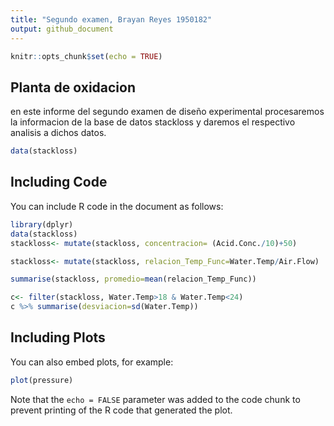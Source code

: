 ---
title: "Segundo examen, Brayan Reyes 1950182"
output: github_document
---

```{r setup, include=FALSE}
knitr::opts_chunk$set(echo = TRUE)
```

## Planta de oxidacion

en este informe del segundo examen de diseño experimental procesaremos la informacion de la base de datos stackloss y daremos el respectivo analisis a dichos datos.
```{r}
data(stackloss)
```


## Including Code

You can include R code in the document as follows:

```{r}
library(dplyr)
data(stackloss)
stackloss<- mutate(stackloss, concentracion= (Acid.Conc./10)+50)

stackloss<- mutate(stackloss, relacion_Temp_Func=Water.Temp/Air.Flow)

summarise(stackloss, promedio=mean(relacion_Temp_Func))

c<- filter(stackloss, Water.Temp>18 & Water.Temp<24)
c %>% summarise(desviacion=sd(Water.Temp))

```


## Including Plots

You can also embed plots, for example:

```{r pressure, echo=FALSE}
plot(pressure)
```

Note that the `echo = FALSE` parameter was added to the code chunk to prevent printing of the R code that generated the plot.
